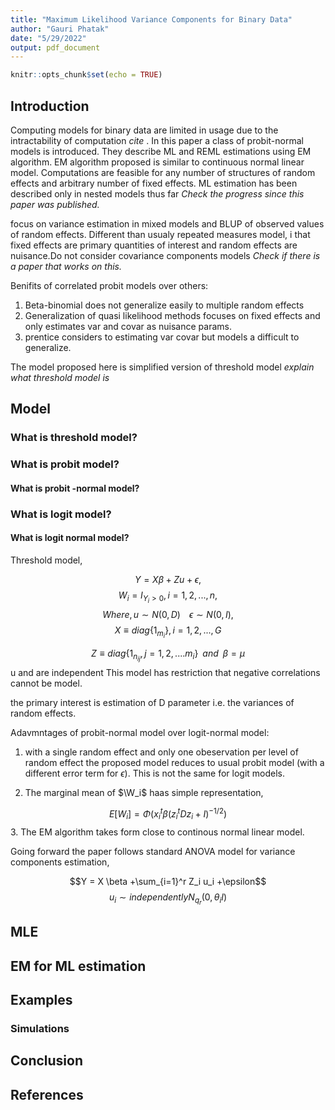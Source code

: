 ```yaml
---
title: "Maximum Likelihood Variance Components for Binary Data"
author: "Gauri Phatak"
date: "5/29/2022"
output: pdf_document
---
```


```r
knitr::opts_chunk$set(echo = TRUE)
```

## Introduction

Computing models for binary data are limited in usage due to the intractability of computation *cite* . In this paper a class of probit-normal models is introduced. They describe ML and REML estimations using EM algorithm. EM algorithm proposed is similar to continuous normal linear model.
Computations are feasible for any number of structures of random effects and arbitrary number of fixed effects. ML estimation has been described only in nested models thus far *Check the progress since this paper was published.*

focus on variance estimation in mixed models and BLUP of observed values of random effects. Different than usualy repeated measures model, i that fixed effects are primary quantities of interest and random effects are nuisance.Do not consider covariance components models *Check if there is a paper that works on this.*

Benifits of correlated probit models over others:

1. Beta-binomial does not generalize easily to multiple random effects
2. Generalization of quasi likelihood methods focuses on fixed effects and only estimates var and covar as nuisance params.
3. prentice considers to estimating var covar but models a difficult to generalize.

The model proposed here is simplified version of threshold model *explain what threshold model is* 


## Model

### What is threshold model?

### What is probit model?

#### What is probit -normal model?

### What is logit model?

#### What is logit normal model?

Threshold model,

$$Y = X\beta +Z u +\epsilon,$$
$$ W_i = I_{Y_i >0}, i = 1,2,...,n,$$
$$Where, u \sim N(0,D) \;\;\;\; \epsilon \sim N(0, I),$$
$$ X \equiv diag\{1_{m_i}\} , i = 1,2,...,G$$

$$Z \equiv diag\{1_{n_{ij}}, j = 1,2,....m_i\}\;\; and \;\; \beta = \mu$$
u and \epsilon are independent
This model has restriction that negative correlations cannot be model.

the primary interest is estimation of D parameter i.e. the variances of random effects. 

Adavmntages of probit-normal model over logit-normal model:

1. with a single random effect and only one obeservation per level of random effect the proposed model reduces to usual probit model (with a different error term for $\epsilon$). This is not the same for logit models. 

2. The marginal mean of $\W_i$ haas simple representation,

$$E[W_i] = \Phi(x_i^t\beta(z_i^tDz_i +I)^{-1/2})$$
3. The EM algorithm takes form close to continous normal linear model.

Going forward the paper follows standard ANOVA model for variance components estimation,

$$Y = X \beta +\sum_{i=1}^r Z_i u_i +\epsilon$$
$$u_i \sim independently N_{q_r}(0,\theta_i I)$$

## MLE

## EM for ML estimation

## Examples

### Simulations

## Conclusion

## References

